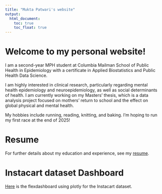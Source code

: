 ```yaml
---
title: "Mukta Patwari's website"
output: 
  html_document:
    toc: true
    toc_float: true
---
```


# Welcome to my personal website!
I am a second-year MPH student at Columbia Mailman School of Public Health in Epidemiology with a certificate in Applied Biostatistics and Public Health Data Science.

I am highly interested in clinical research, particularly regarding mental health epidemiology and neuroepidemiology, as well as social determinants of health. I am currently working on my Masters' thesis, which is a data analysis project focused on mothers' return to school and the effect on global physical and mental health.

My hobbies include running, reading, knitting, and baking. I'm hoping to run my first race at the end of 2025!

# Resume
For further details about my education and experience, see my [resume](resume.html).

# Instacart dataset Dashboard
[Here](dashboard.html) is the flexdashboard using plotly for the Instacart dataset.